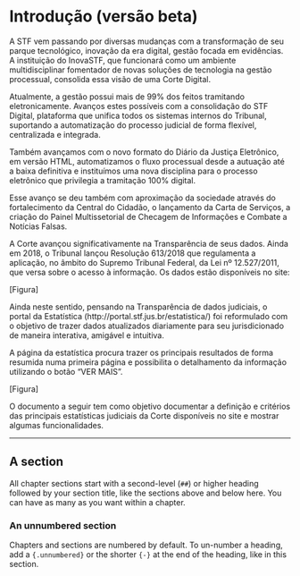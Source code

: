 # Introdução (versão beta)

A STF vem passando por diversas mudanças com a transformação de seu parque tecnológico, inovação da era digital, gestão focada em evidências. A instituição do InovaSTF, que funcionará como um ambiente multidisciplinar fomentador de novas soluções de tecnologia na gestão processual, consolida essa visão de uma Corte Digital.

Atualmente, a gestão possui mais de 99% dos feitos tramitando eletronicamente. Avanços estes possíveis com a consolidação do STF Digital, plataforma que unifica todos os sistemas internos do Tribunal, suportando a automatização do processo judicial de forma flexível, centralizada e integrada. 

Também avançamos com o novo formato do Diário da Justiça Eletrônico, em versão HTML, automatizamos o fluxo processual desde a autuação até a baixa definitiva e instituímos uma nova disciplina para o processo eletrônico que privilegia a tramitação 100% digital.

Esse avanço se deu também com aproximação da sociedade através do fortalecimento da Central do Cidadão, o lançamento da Carta de Serviços, a criação do Painel Multissetorial de Checagem de Informações e Combate a Notícias Falsas.

A Corte avançou significativamente na Transparência de seus dados. Ainda em 2018, o Tribunal lançou Resolução 613/2018 que regulamenta a aplicação, no âmbito do Supremo Tribunal Federal, da Lei nº 12.527/2011, que versa sobre o acesso à informação. Os dados estão disponíveis no site:

[Figura]

Ainda neste sentido, pensando na Transparência de dados judiciais, o portal da Estatística (http://portal.stf.jus.br/estatistica/) foi reformulado com o objetivo de trazer dados atualizados diariamente para seu jurisdicionado de maneira interativa, amigável e intuitiva. 

A página da estatística procura trazer os principais resultados de forma resumida numa primeira página e possibilita o detalhamento da informação utilizando o botão "VER MAIS".

[Figura]

O documento a seguir tem como objetivo documentar a definição e critérios das principais estatísticas judiciais da Corte disponíveis no site e mostrar algumas funcionalidades.

---

## A section

All chapter sections start with a second-level (`##`) or higher heading followed by your section title, like the sections above and below here. You can have as many as you want within a chapter.

### An unnumbered section {-}

Chapters and sections are numbered by default. To un-number a heading, add a `{.unnumbered}` or the shorter `{-}` at the end of the heading, like in this section.


